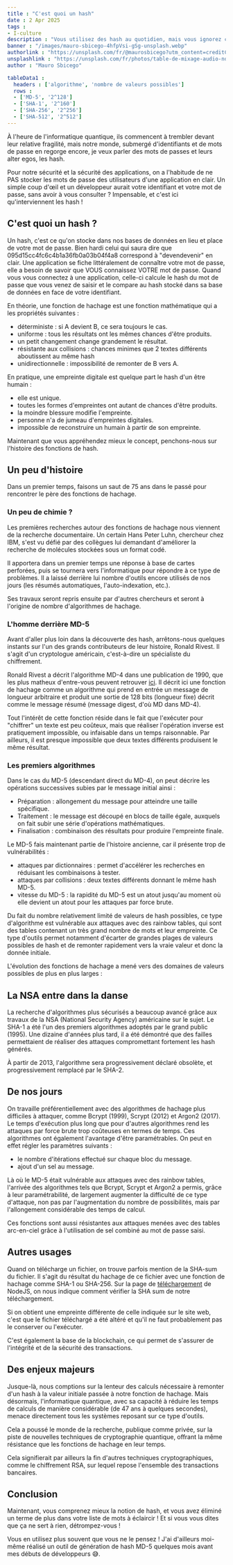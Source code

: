 ```yaml
---
title : "C'est quoi un hash"
date : 2 Apr 2025
tags :
- I-culture
description : "Vous utilisez des hash au quotidien, mais vous ignorez ce que c'est ? Découvrons-le ensemble !"
banner : "/images/mauro-sbicego-4hfpVsi-gSg-unsplash.webp"
authorlink : "https://unsplash.com/fr/@maurosbicego?utm_content=creditCopyText&utm_medium=referral&utm_source=unsplash"
unsplashlink : "https://unsplash.com/fr/photos/table-de-mixage-audio-noire-4hfpVsi-gSg?utm_content=creditCopyText&utm_medium=referral&utm_source=unsplash"
author : "Mauro Sbicego"

tableData1 :
  headers : ['algorithme', 'nombre de valeurs possibles']
  rows :
  - ['MD-5', '2^128']
  - ['SHA-1', '2^160']
  - ['SHA-256', '2^256']
  - ['SHA-512', '2^512']
---
```


À l'heure de l'informatique quantique, ils commencent à trembler devant leur relative fragilité, mais notre monde, submergé d'identifiants et de mots de passe en regorge encore, je veux parler des mots de passes et leurs alter egos, les hash.

Pour notre sécurité et la sécurité des applications, on a l'habitude de ne PAS stocker les mots de passe des utilisateurs d'une application en clair. Un simple coup d'œil et un développeur aurait votre identifiant et votre mot de passe, sans avoir à vous consulter ? Impensable, et c'est ici qu'interviennent les hash !

## C'est quoi un hash ?

Un hash, c'est ce qu'on stocke dans nos bases de données en lieu et place de votre mot de passe. Bien hardi celui qui saura dire que 095d15cc4fc6c4b1a36fb0a03b04f4a8 correspond à "devendevenir" en clair. Une application se fiche littéralement de connaître votre mot de passe, elle a besoin de savoir que VOUS connaissez VOTRE mot de passe. Quand vous vous connectez à une application, celle-ci calcule le hash du mot de passe que vous venez de saisir et le compare au hash stocké dans sa base de données en face de votre identifiant. 

En théorie, une fonction de hachage est une fonction mathématique qui a les propriétés suivantes :

- déterministe : si A devient B, ce sera toujours le cas.
- uniforme : tous les résultats ont les mêmes chances d'être produits.
- un petit changement change grandement le résultat.
- résistante aux collisions : chances minimes que 2 textes différents aboutissent au même hash
- unidirectionnelle : impossibilité de remonter de B vers A.

En pratique, une empreinte digitale est quelque part le hash d'un être humain :

- elle est unique.
- toutes les formes d'empreintes ont autant de chances d'être produits.
- la moindre blessure modifie l'empreinte.
- personne n'a de jumeau d'empreintes digitales.
- impossible de reconstruire un humain à partir de son empreinte.

Maintenant que vous appréhendez mieux le concept, penchons-nous sur l'histoire des fonctions de hash.

## Un peu d'histoire

Dans un premier temps, faisons un saut de 75 ans dans le passé pour rencontrer le père des fonctions de hachage.

### Un peu de chimie ?

Les premières recherches autour des fonctions de hachage nous viennent de la recherche documentaire. Un certain Hans Peter Luhn, chercheur chez IBM, s'est vu défié par des collègues lui demandant d'améliorer la recherche de molécules stockées sous un format codé.

Il apportera dans un premier temps une réponse à base de cartes perforées, puis se tournera vers l'informatique pour répondre à ce type de problèmes. Il a laissé derrière lui nombre d'outils encore utilisés de nos jours (les résumés automatiques, l'auto-indexation, etc.).

Ses travaux seront repris ensuite par d'autres chercheurs et seront à l'origine de nombre d'algorithmes de hachage.

### L'homme derrière MD-5

Avant d'aller plus loin dans la découverte des hash, arrêtons-nous quelques instants sur l'un des grands contributeurs de leur histoire, Ronald Rivest. Il s'agit d'un cryptologue américain, c'est-à-dire un spécialiste du chiffrement.

Ronald Rivest a décrit l'algorithme MD-4 dans une publication de 1990, que les plus matheux d'entre-vous peuvent retrouver [ici](https://link.springer.com/chapter/10.1007/3-540-38424-3_22). Il décrit ici une fonction de hachage comme un algorithme qui prend en entrée un message de longueur arbitraire et produit une sortie de 128 bits (longueur fixe) décrit comme le message résumé (message digest, d'où MD dans MD-4).

Tout l'intérêt de cette fonction réside dans le fait que l'exécuter pour "chiffrer" un texte est peu coûteux, mais que réaliser l'opération inverse est pratiquement impossible, ou infaisable dans un temps raisonnable. Par ailleurs, il est presque impossible que deux textes différents produisent le même résultat.

### Les premiers algorithmes

Dans le cas du MD-5 (descendant direct du MD-4), on peut décrire les opérations successives subies par le message initial ainsi :

- Préparation : allongement du message pour atteindre une taille spécifique.
- Traitement : le message est découpé en blocs de taille égale, auxquels on fait subir une série d'opérations mathématiques.
- Finalisation : combinaison des résultats pour produire l'empreinte finale.

Le MD-5 fais maintenant partie de l'histoire ancienne, car il présente trop de vulnérabilités :

- attaques par dictionnaires : permet d'accélérer les recherches en réduisant les combinaisons à tester.
- attaques par collisions : deux textes différents donnant le même hash MD-5.
- vitesse du MD-5 : la rapidité du MD-5 est un atout jusqu'au moment où elle devient un atout pour les attaques par force brute.

Du fait du nombre relativement limité de valeurs de hash possibles, ce type d'algorithme est vulnérable aux attaques avec des rainbow tables, qui sont des tables contenant un très grand nombre de mots et leur empreinte. Ce type d'outils permet notamment d'écarter de grandes plages de valeurs possibles de hash et de remonter rapidement vers la vraie valeur et donc la donnée initiale.

L'évolution des fonctions de hachage a mené vers des domaines de valeurs possibles de plus en plus larges :

<DataTable data={frontmatter.tableData1} />

## La NSA entre dans la danse

La recherche d'algorithmes plus sécurisés a beaucoup avancé grâce aux travaux de la NSA (National Security Agency) américaine sur le sujet. Le SHA-1 a été l'un des premiers algorithmes adoptés par le grand public (1995). Une dizaine d'années plus tard, il a été démontré que des failles permettaient de réaliser des attaques compromettant fortement les hash générés.

À partir de 2013, l'algorithme sera progressivement déclaré obsolète, et progressivement remplacé par le SHA-2.

## De nos jours

On travaille préférentiellement avec des algorithmes de hachage plus difficiles à attaquer, comme Bcrypt (1999), Scrypt (2012) et Argon2 (2017). Le temps d'exécution plus long que pour d'autres algorithmes rend les attaques par force brute trop coûteuses en termes de temps. Ces algorithmes ont également l'avantage d'être paramétrables. On peut en effet régler les paramètres suivants :

- le nombre d'itérations effectué sur chaque bloc du message.
- ajout d'un sel au message.

Là où le MD-5 était vulnérable aux attaques avec des rainbow tables, l'arrivée des algorithmes tels que Bcrypt, Scrypt et Argon2 a permis, grâce à leur paramétrabilité, de largement augmenter la difficulté de ce type d'attaque, non pas par l'augmentation du nombre de possibilités, mais par l'allongement considérable des temps de calcul.

Ces fonctions sont aussi résistantes aux attaques menées avec des tables arc-en-ciel grâce à l'utilisation de sel combiné au mot de passe saisi.

## Autres usages

Quand on télécharge un fichier, on trouve parfois mention de la SHA-sum du fichier. Il s'agit du résultat du hachage de ce fichier avec une fonction de hachage comme SHA-1 ou SHA-256. Sur la page de [téléchargement](https://nodejs.org/en/download) de NodeJS, on nous indique comment vérifier la SHA sum de notre téléchargement.

Si on obtient une empreinte différente de celle indiquée sur le site web, c'est que le fichier téléchargé a été altéré et qu'il ne faut probablement pas le conserver ou l'exécuter.

C'est également la base de la blockchain, ce qui permet de s'assurer de l'intégrité et de la sécurité des transactions.

## Des enjeux majeurs

Jusque-là, nous comptions sur la lenteur des calculs nécessaire à remonter d'un hash à la valeur initiale passée à notre fonction de hachage. Mais désormais, l'informatique quantique, avec sa capacité à réduire les temps de calculs de manière considérable (de 47 ans à quelques secondes), menace directement tous les systèmes reposant sur ce type d'outils.

Cela a poussé le monde de la recherche, publique comme privée, sur la piste de nouvelles techniques de cryptographie quantique, offrant la même résistance que les fonctions de hachage en leur temps.

Cela signifierait par ailleurs la fin d'autres techniques cryptographiques, comme le chiffrement RSA, sur lequel repose l'ensemble des transactions bancaires.

## Conclusion

Maintenant, vous comprenez mieux la notion de hash, et vous avez éliminé un terme de plus dans votre liste de mots à éclaircir ! Et si vous vous dites que ça ne sert à rien, détrompez-vous !

Vous en utilisez plus souvent que vous ne le pensez ! J'ai d'ailleurs moi-même réalisé un outil de génération de hash MD-5 quelques mois avant mes débuts de développeurs 😅.
